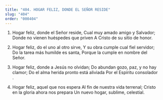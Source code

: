 ```yaml
---
title: "404. HOGAR FELIZ, DONDE EL SEÑOR RESIDE"
slug: "404"
order: "000404"
---
```

1. Hogar feliz, donde el Señor reside, Cual muy amado amigo y Salvador; Donde no vienen huéspedes que priven A Cristo de su sitio de honor.

2. Hogar feliz, do el uno al otro sirve, Y su obra cumple cual fiel servidor; Do la tarea más humilde es santa,
Porque la cumple en nombre del Señor.

3. Hogar feliz, donde a Jesús no olvidan; Do abundan gozo, paz, y no hay clamor; Do el alma herida pronto está aliviada Por el Espíritu consolador .

4. Hogar feliz, aquel que nos espera Al fin de nuestra vida terrenal;
Cristo en la gloria ahora nos prepara Un nuevo hogar, sublime, celestial.
